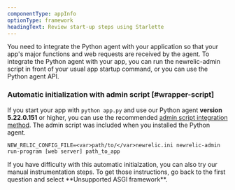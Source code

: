 ```yaml
---
componentType: appInfo
optionType: framework
headingText: Review start-up steps using Starlette
---
```


You need to integrate the Python agent with your application so that your app's major functions and web requests are received by the agent. To integrate the Python agent with your app, you can run the newrelic-admin script in front of your usual app startup command, or you can use the Python agent API.


### Automatic initialization with admin script [#wrapper-script]

If you start your app with `python app.py` and use our Python agent **version 5.22.0.151** or higher, you can use the recommended [admin script integration method](/docs/agents/python-agent/installation-configuration/python-agent-installation#integration). The admin script was included when you installed the Python agent.

```
NEW_RELIC_CONFIG_FILE=<var>path/to/</var>newrelic.ini newrelic-admin run-program [web server] path_to_app
```

<Callout variant="tip">
  If you have difficulty with this automatic initialzation, you can also try our manual instrumentation steps. To get those instructions, go back to the first question and select **Unsupported ASGI framework**.
</Callout>